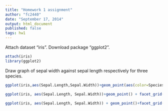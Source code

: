 ```yaml
---
title: "Homework 1 assignment"
author: "fc2440"
date: "September 17, 2014"
output: html_document
published: false
tags: hw1
---
```


Attach dataset "iris". Download package "ggplot2".

```r
attach(iris)
library(ggplot2)
```

Draw graph of sepal width against sepal length respectively for three species.
```r
ggplot(iris,aes(Sepal.Length,Sepal.Width))+geom_point(aes(color=Species))
```

```r
ggplot(iris, aes(Sepal.Length, Sepal.Width))+geom_point() + facet_grid(. ~ Species)
```

```r
ggplot(iris, aes(Sepal.Length, Sepal.Width)) + geom_point()+facet_grid(. ~ Species) + stat_smooth(method = "lm")
```
